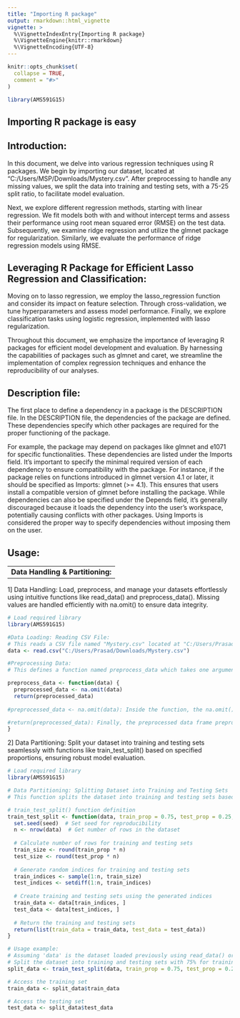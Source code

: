 ```yaml
---
title: "Importing R package"
output: rmarkdown::html_vignette
vignette: >
  %\VignetteIndexEntry{Importing R package}
  %\VignetteEngine{knitr::rmarkdown}
  %\VignetteEncoding{UTF-8}
---
```


```r
knitr::opts_chunk$set(
  collapse = TRUE,
  comment = "#>"
)
```

```r
library(AMS591G15)
```

## Importing R package is easy

## Introduction:

In this document, we delve into various regression techniques using R packages. We begin by importing our dataset, located at "C:/Users/MSP/Downloads/Mystery.csv". After preprocessing to handle any missing values, we split the data into training and testing sets, with a 75-25 split ratio, to facilitate model evaluation.

Next, we explore different regression methods, starting with linear regression. We fit models both with and without intercept terms and assess their performance using root mean squared error (RMSE) on the test data. Subsequently, we examine ridge regression and utilize the glmnet package for regularization. Similarly, we evaluate the performance of ridge regression models using RMSE.


## Leveraging R Package for Efficient Lasso Regression and Classification:


Moving on to lasso regression, we employ the lasso_regression function and consider its impact on feature selection. Through cross-validation, we tune hyperparameters and assess model performance. Finally, we explore classification tasks using logistic regression, implemented with lasso regularization.

Throughout this document, we emphasize the importance of leveraging R packages for efficient model development and evaluation. By harnessing the capabilities of packages such as glmnet and caret, we streamline the implementation of complex regression techniques and enhance the reproducibility of our analyses.



## Description file: 

The first place to define a dependency in a package is the DESCRIPTION file. In the DESCRIPTION file, the dependencies of the package are defined. These dependencies specify which other packages are required for the proper functioning of the package. 

For example, the package may depend on packages like glmnet and e1071 for specific functionalities. These dependencies are listed under the Imports field. It's important to specify the minimal required version of each dependency to ensure compatibility with the package. For instance, if the package relies on functions introduced in glmnet version 4.1 or later, it should be specified as Imports: glmnet (>= 4.1). This ensures that users install a compatible version of glmnet before installing the package. While dependencies can also be specified under the Depends field, it's generally discouraged because it loads the dependency into the user's workspace, potentially causing conflicts with other packages. Using Imports is considered the proper way to specify dependencies without imposing them on the user.


## Usage:


-------------------------------------------------------------
**Data Handling & Partitioning: **
--------------------------------------------------------------


1] Data Handling: Load, preprocess, and manage your datasets effortlessly using   intuitive functions like read_data() and preprocess_data(). Missing values are handled efficiently with na.omit() to ensure data integrity.

```r
# Load required library
library(AMS591G15)

#Data Loading: Reading CSV File:
# This reads a CSV file named "Mystery.csv" located at "C:/Users/Prasad/Downloads/" directory and assigns the content to the variable data. The read.csv() function is used to read CSV files into R data frames.
data <- read.csv("C:/Users/Prasad/Downloads/Mystery.csv")

#Preprocessing Data:
# This defines a function named preprocess_data which takes one argument, data.

preprocess_data <- function(data) {
  preprocessed_data <- na.omit(data)
  return(preprocessed_data)
  
#preprocessed_data <- na.omit(data): Inside the function, the na.omit() function is used to remove rows with missing values (NA or NaN) from the input data. It returns a new data frame with the rows containing missing values removed.

#return(preprocessed_data): Finally, the preprocessed data frame preprocessed_data is returned from the function.
}

```


2] Data Partitioning: Split your dataset into training and testing sets seamlessly with functions like train_test_split() based on specified proportions, ensuring robust model evaluation.

```r
# Load required library
library(AMS591G15)

# Data Partitioning: Splitting Dataset into Training and Testing Sets
# This function splits the dataset into training and testing sets based on specified proportions.

# train_test_split() function definition
train_test_split <- function(data, train_prop = 0.75, test_prop = 0.25, seed = 123) {
  set.seed(seed)  # Set seed for reproducibility
  n <- nrow(data)  # Get number of rows in the dataset
  
  # Calculate number of rows for training and testing sets
  train_size <- round(train_prop * n)
  test_size <- round(test_prop * n)
  
  # Generate random indices for training and testing sets
  train_indices <- sample(1:n, train_size)
  test_indices <- setdiff(1:n, train_indices)
  
  # Create training and testing sets using the generated indices
  train_data <- data[train_indices, ]
  test_data <- data[test_indices, ]
  
  # Return the training and testing sets
  return(list(train_data = train_data, test_data = test_data))
}

# Usage example:
# Assuming 'data' is the dataset loaded previously using read_data() or preprocess_data()
# Split the dataset into training and testing sets with 75% for training and 25% for testing
split_data <- train_test_split(data, train_prop = 0.75, test_prop = 0.25)

# Access the training set
train_data <- split_data$train_data

# Access the testing set
test_data <- split_data$test_data

```




